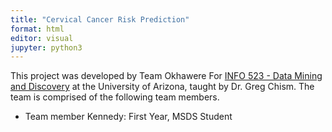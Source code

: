 ```yaml
---
title: "Cervical Cancer Risk Prediction"
format: html
editor: visual
jupyter: python3
---
```


This project was developed by Team Okhawere For [INFO 523 - Data Mining and Discovery](https://datamineaz.org/) at the University of Arizona, taught by Dr. Greg Chism. The team is comprised of the following team members.

-   Team member Kennedy: First Year, MSDS Student